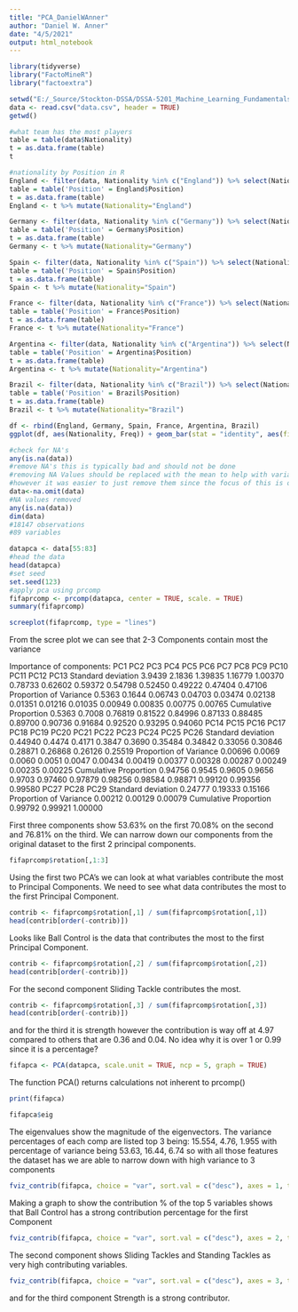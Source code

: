 ```yaml
---
title: "PCA_DanielWAnner"
author: "Daniel W. Anner"
date: "4/5/2021"
output: html_notebook
---
```


```r
library(tidyverse)
library("FactoMineR")
library("factoextra")
```

```r
setwd("E:/_Source/Stockton-DSSA/DSSA-5201_Machine_Learning_Fundamentals/PCA")
data <- read.csv("data.csv", header = TRUE)
getwd()
```

```r
#what team has the most players
table = table(data$Nationality)
t = as.data.frame(table)
t
```

```r
#nationality by Position in R
England <- filter(data, Nationality %in% c("England")) %>% select(Nationality, Position)
table = table('Position' = England$Position)
t = as.data.frame(table)
England <- t %>% mutate(Nationality="England")

Germany <- filter(data, Nationality %in% c("Germany")) %>% select(Nationality, Position)
table = table('Position' = Germany$Position)
t = as.data.frame(table)
Germany <- t %>% mutate(Nationality="Germany")

Spain <- filter(data, Nationality %in% c("Spain")) %>% select(Nationality, Position)
table = table('Position' = Spain$Position)
t = as.data.frame(table)
Spain <- t %>% mutate(Nationality="Spain")

France <- filter(data, Nationality %in% c("France")) %>% select(Nationality, Position)
table = table('Position' = France$Position)
t = as.data.frame(table)
France <- t %>% mutate(Nationality="France")

Argentina <- filter(data, Nationality %in% c("Argentina")) %>% select(Nationality, Position)
table = table('Position' = Argentina$Position)
t = as.data.frame(table)
Argentina <- t %>% mutate(Nationality="Argentina")

Brazil <- filter(data, Nationality %in% c("Brazil")) %>% select(Nationality, Position)
table = table('Position' = Brazil$Position)
t = as.data.frame(table)
Brazil <- t %>% mutate(Nationality="Brazil")

df <- rbind(England, Germany, Spain, France, Argentina, Brazil)
ggplot(df, aes(Nationality, Freq)) + geom_bar(stat = "identity", aes(fill = Position), position = "dodge")
```

```r
#check for NA's
any(is.na(data))
#remove NA's this is typically bad and should not be done
#removing NA Values should be replaced with the mean to help with variance 
#however it was easier to just remove them since the focus of this is on PCA 
data<-na.omit(data)
#NA values removed 
any(is.na(data))
dim(data)
#18147 observations     
#89 variables
```


```r
datapca <- data[55:83]
#head the data 
head(datapca)
#set seed
set.seed(123)
#apply pca using prcomp 
fifaprcomp <- prcomp(datapca, center = TRUE, scale. = TRUE)
summary(fifaprcomp)
```

```r
screeplot(fifaprcomp, type = "lines")
```

From the scree plot we can see that 2-3 Components contain most the variance 

Importance of components:
                          PC1    PC2     PC3     PC4     PC5     PC6     PC7     PC8     PC9    PC10    PC11    PC12    PC13
Standard deviation     3.9439 2.1836 1.39835 1.16779 1.00370 0.78733 0.62602 0.59372 0.54798 0.52450 0.49222 0.47404 0.47106
Proportion of Variance 0.5363 0.1644 0.06743 0.04703 0.03474 0.02138 0.01351 0.01216 0.01035 0.00949 0.00835 0.00775 0.00765
Cumulative Proportion  0.5363 0.7008 0.76819 0.81522 0.84996 0.87133 0.88485 0.89700 0.90736 0.91684 0.92520 0.93295 0.94060
                          PC14   PC15   PC16   PC17   PC18    PC19    PC20    PC21    PC22    PC23    PC24    PC25    PC26
Standard deviation     0.44940 0.4474 0.4171 0.3847 0.3690 0.35484 0.34842 0.33056 0.30846 0.28871 0.26868 0.26126 0.25519
Proportion of Variance 0.00696 0.0069 0.0060 0.0051 0.0047 0.00434 0.00419 0.00377 0.00328 0.00287 0.00249 0.00235 0.00225
Cumulative Proportion  0.94756 0.9545 0.9605 0.9656 0.9703 0.97460 0.97879 0.98256 0.98584 0.98871 0.99120 0.99356 0.99580
                          PC27    PC28    PC29
Standard deviation     0.24777 0.19333 0.15166
Proportion of Variance 0.00212 0.00129 0.00079
Cumulative Proportion  0.99792 0.99921 1.00000

First three components show 53.63% on the first 70.08% on the second and 76.81% 
on the third. We can narrow down our components from the original dataset to the first 2 principal components. 

```r
fifaprcomp$rotation[,1:3]
```

Using the first two PCA's we can look at what variables contribute the most to Principal Components. We need to see what data contributes the most to the first Principal Component. 
```r
contrib <- fifaprcomp$rotation[,1] / sum(fifaprcomp$rotation[,1])
head(contrib[order(-contrib)])
```
Looks like Ball Control is the data that contributes the most to the first Principal Component. 
```r
contrib <- fifaprcomp$rotation[,2] / sum(fifaprcomp$rotation[,2])
head(contrib[order(-contrib)])
```
For the second component Sliding Tackle contributes the most. 
```r
contrib <- fifaprcomp$rotation[,3] / sum(fifaprcomp$rotation[,3])
head(contrib[order(-contrib)])
```

and for the third it is strength however the contribution is way off at 4.97 compared to others that are 0.36 and 0.04. No idea why it is over 1 or 0.99 since it is a percentage?
```r
fifapca <- PCA(datapca, scale.unit = TRUE, ncp = 5, graph = TRUE)
```

The function PCA() returns calculations not inherent to prcomp()
```r
print(fifapca)
```

```r
fifapca$eig
```

The eigenvalues show the magnitude of the eigenvectors. The variance percentages of each comp are listed top 3 being: 15.554, 4.76, 1.955 with percentage of variance being 53.63, 16.44, 6.74 so with all those features the dataset has we are able to narrow down with high variance to 3 components 
```r
fviz_contrib(fifapca, choice = "var", sort.val = c("desc"), axes = 1, top = 5)
```

Making a graph to show the contribution % of the top 5 variables shows that Ball Control has a strong contribution percentage for the first Component
```r
fviz_contrib(fifapca, choice = "var", sort.val = c("desc"), axes = 2, top = 5)
```

The second component shows Sliding Tackles and Standing Tackles as very high contributing variables. 
```r
fviz_contrib(fifapca, choice = "var", sort.val = c("desc"), axes = 3, top = 5)
```
and for the third component Strength is a strong contributor. 